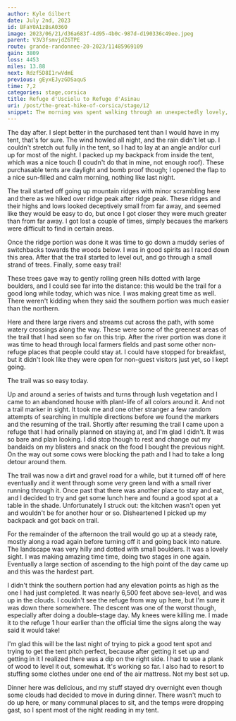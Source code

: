 ```yaml
---
author: Kyle Gilbert
date: July 2nd, 2023
id: BFaY0A1zBsA036O
image: 2023/06/21/d36a683f-4d95-4b0c-987d-d190336c49ee.jpeg
parent: V3V3fsmvjdZ6TPE
route: grande-randonnee-20-2023/11485969109
gain: 3809
loss: 4453
miles: 13.88
next: Rdzf5D8I1rwVdmE
previous: gEyxEJyzGDSaquS
time: 7,2
categories: stage,corsica
title: Refuge d'Usciolu to Refuge d'Asinau
uri: /post/the-great-hike-of-corsica/stage/12
snippet: The morning was spent walking through an unexpectedly lovely, and lush, plateau, full of green as far as the eye could see. But the trail turns towards the ascent once more, before dropping down to the Refuge.
---
```


<Stats />

<Route />

The day after. I slept better in the purchased tent than I would have in my
tent, that's for sure. The wind howled all night, and the rain didn't let up. I
couldn't stretch out fully in the tent, so I had to lay at an angle and/or curl
up for most of the night. I packed up my backpack from inside the tent, which
was a nice touch (I coudn't do that in mine, not enough roof). These purchasable
tents are daylight and bomb proof though; I opened the flap to a nice sun-filled
and calm morning, nothing like last night.

The trail started off going up mountain ridges with minor scrambling here and
there as we hiked over ridge peak after ridge peak. These ridges and their
highs and lows looked deceptively small from far away, and seemed like they
would be easy to do, but once I got closer they were much greater than from
far away. I got lost a couple of times, simply becaues the markers were
difficult to find in certain areas.

Once the ridge portion was done it was time to go down a muddy series of
switchbacks towards the woods below. I was in good spirits as I raced down
this area. After that the trail started to level out, and go through a small
strand of trees. Finally, some easy trail!

These trees gave way to gently rolling green hills dotted with large boulders,
and I could see far into the distance: this would be the trail for a good long
while today, which was nice. I was making great time as well. There weren't
kidding when they said the southern portion was much easier than the northern.

Here and there large rivers and streams cut across the path, with some watery
crossings along the way. These were some of the greenest areas of the trail that
I had seen so far on this trip. After the river portion was done it was time to
head through local farmers fields and past some other non-refuge places that
people could stay at. I could have stopped for breakfast, but it didn't look
like they were open for non-guest visitors just yet, so I kept going.

The trail was so easy today.

Up and around a series of twists and turns through lush vegetation and I came
to an abandoned house with plant-life of all colors around it. And not a trail
marker in sight. It took me and one other stranger a few random attempts of
searching in multiple directions before we found the markers and the resuming
of the trail. Shortly after resuming the trail I came upon a refuge that I had
orinally planned on staying at, and I'm glad I didn't. It was so bare and plain
looking. I did stop though to rest and change out my bandaids on my blisters and
snack on the food I bought the previous night. On the way out some cows were
blocking the path and I had to take a long detour around them.

The trail was now a dirt and gravel road for a while, but it turned off of here
eventually and it went through some very green land with a small river
running through it. Once past that there was another place to stay and eat, and
I decided to try and get some lunch here and found a good spot at a table in the
shade. Unfortunately I struck out: the kitchen wasn't open yet and wouldn't be
for another hour or so. Disheartened I picked up my backpack and got back on
trail.

For the remainder of the afternoon the trail would go up at a steady rate,
mostly along a road again before turning off it and going back into nature. The
landscape was very hilly and dotted with small boulders. It was a lovely sight.
I was making amazing time time, doing two stages in one again. Eventually a
large section of ascending to the high point of the day came up and this was
the hardest part.

I didn't think the southern portion had any elevation points as high as the one
I had just completed. It was nearly 6,500 feet above sea-level, and was up in
the clouds. I couldn't see the refuge from way up here, but I'm sure it was
down there somewhere. The descent was one of the worst though, especially after
doing a double-stage day. My knees were killing me. I made it to the refuge 1
hour earlier than the official time the signs along the way said it would take!

I'm glad this will be the last night of trying to pick a good tent spot and trying
to get the tent pitch perfect, because after getting it set up and getting in
it I realized there was a dip on the right side. I had to use a plank of wood
to level it out, somewhat. It's working so far. I also had to resort to stuffing
some clothes under one end of the air mattress. Not my best set up.

Dinner here was delicious, and my stuff stayed dry overnight even though some
clouds had decided to move in during dinner. There wasn't much to do up here,
or many communal places to sit, and the temps were dropping gast, so I spent
most of the night reading in my tent.

